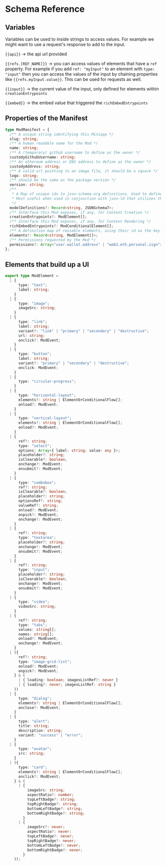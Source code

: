 # Schema Reference

## Variables

Variables can be used to inside strings to access values. For example we might want to use a request's response to add to the input.

`{{api}}` -> the api url provided

`{{refs.[REF_NAME]}}` -> you can access values of elements that have a `ref` property. For example if you add `ref: "myInput"` to an element with `type: "input"`
then you can access the values of the input by chaining properties like `{{refs.myInput.value}}`. This can be used for requests as well.

`{{input}}` -> the current value of the input, only defined for elements within `creationEntrypoints`

`{{embed}}` -> the embed value that triggered the `richEmbedEntrypoints`

## Properties of the Manifest

```ts
type ModManifest = {
  /** A unique string identifying this Miniapp */
  slug: string;
  /** A human readable name for the Mod */
  name: string;
  /** A (temporary) github username to define as the owner */
  custodyGithubUsername: string;
  /** An ethereum address or ENS address to define as the owner */
  custodyAddress: string;
  /** A valid url pointing to an image file, it should be a square */
  logo: string;
  /** should be the same as the package version */
  version: string;
  /**
   * A Map of unique ids to json-schema.org definitions. Used to define a new standard data model for use in this or other Mods.
   * Most useful when used in conjunction with json-ld that utilizes these data models
   */
  modelDefinitions?: Record<string, JSONSchema7>;
  /** Interface this Mod exposes, if any, for Content Creation */
  creationEntrypoints?: ModElement[];
  /** Interface this Mod exposes, if any, for Content Rendering */
  richEmbedEntrypoints?: ModConditionalElement[];
  /** A definition map of reusable elements, using their id as the key */
  elements?: Record<string, ModElement[]>;
  /** Permissions requested by the Mod */
  permissions?: Array<"user.wallet.address" | "web3.eth.personal.sign">;
};
```

## Elements that build up a UI

```ts
export type ModElement =
  | {
      type: "text";
      label: string;
    }
  | {
      type: "image";
      imageSrc: string;
    }
  | {
      type: "link";
      label: string;
      variant?: "link" | "primary" | "secondary" | "destructive";
      url: string;
      onclick?: ModEvent;
    }
  | {
      type: "button";
      label: string;
      variant?: "primary" | "secondary" | "destructive";
      onclick: ModEvent;
    }
  | {
      type: "circular-progress";
    }
  | {
      type: "horizontal-layout";
      elements?: string | ElementOrConditionalFlow[];
      onload?: ModEvent;
    }
  | {
      type: "vertical-layout";
      elements?: string | ElementOrConditionalFlow[];
      onload?: ModEvent;
    }
  | {
      ref?: string;
      type: "select";
      options: Array<{ label: string; value: any }>;
      placeholder?: string;
      isClearable?: boolean;
      onchange?: ModEvent;
      onsubmit?: ModEvent;
    }
  | {
      type: "combobox";
      ref?: string;
      isClearable?: boolean;
      placeholder?: string;
      optionsRef?: string;
      valueRef?: string;
      onload?: ModEvent;
      onpick?: ModEvent;
      onchange?: ModEvent;
    }
  | {
      ref?: string;
      type: "textarea";
      placeholder?: string;
      onchange?: ModEvent;
      onsubmit?: ModEvent;
    }
  | {
      ref?: string;
      type: "input";
      placeholder?: string;
      isClearable?: boolean;
      onchange?: ModEvent;
      onsubmit?: ModEvent;
    }
  | {
      type: "video";
      videoSrc: string;
    }
  | {
      ref?: string;
      type: "tabs";
      values: string[];
      names: string[];
      onload?: ModEvent;
      onchange?: ModEvent;
    }
  | ({
      ref?: string;
      type: "image-grid-list";
      onload?: ModEvent;
      onpick?: ModEvent;
    } & (
      | { loading: boolean; imagesListRef?: never }
      | { loading?: never; imagesListRef: string }
    ))
  | {
      type: "dialog";
      elements?: string | ElementOrConditionalFlow[];
      onclose?: ModEvent;
    }
  | {
      type: "alert";
      title: string;
      description: string;
      variant: "success" | "error";
    }
  | {
      type: "avatar";
      src: string;
    }
  | ({
      type: "card";
      elements?: string | ElementOrConditionalFlow[];
      onclick?: ModEvent;
    } & (
      | {
          imageSrc: string;
          aspectRatio?: number;
          topLeftBadge?: string;
          topRightBadge?: string;
          bottomLeftBadge?: string;
          bottomRightBadge?: string;
        }
      | {
          imageSrc?: never;
          aspectRatio?: never;
          topLeftBadge?: never;
          topRightBadge?: never;
          bottomLeftBadge?: never;
          bottomRightBadge?: never;
        }
    ));
```
